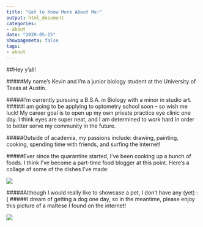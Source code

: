 ```yaml
---
title: "Get to Know More About Me!"
output: html_document
categories:
- about
date: "2020-05-15"
showpagemeta: false
tags:
- about
---
```


##Hey y'all!

#####My name's Kevin and I'm a junior biology student at the University of Texas at Austin. 

#####I'm currently pursuing a B.S.A. in Biology with a minor in studio art. 
#####I am going to be applying to optometry school soon -- so wish me luck! My career goal is to open up my own private practice eye clinic one day. I think eyes are super neat, and I am determined to work hard in order to better serve my community in the future. 

#####Outside of academia, my passions include: drawing, painting, cooking, spending time with friends, and surfing the internet!

#####Ever since the quarantine started, I've been cooking up a bunch of foods. I think I've become a part-time food blogger at this point. Here's a collage of some of the dishes I've made: 

![](/about/about_files/food pic.png)

#####Although I would really like to showcase a pet, I don't have any (yet) :(
#####I dream of getting a dog one day, so in the meantime, please enjoy this picture of a maltese I found on the internet! 

![](/about/about_files/9644b09c51b5a93f41da037ce0dc6db8.jpg)







